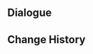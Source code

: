 {{Genius Invokation TCG Stage
|title        = Mualani: Serious
|type         = Serious Showdown
|group        = Invitation Board
|character    = Mualani
|requirement  = 7
|introduction = "It doesn't matter if I lose a round, I believe in my deck &mdash; we'll win in the end!"<br>{{color|bp|Special Rule: "Mualani" starts with the Talent Card "Night Realm's Gift: Crests and Troughs" equipped.}}
|objective_1  = Achieve victory
|reward_1     = Lucky Coin*1000
|lineup       = Mualani;Xiangling;Kaedehara Kazuha
|action       = Night Realm's Gift: Crests and Troughs;Night Realm's Gift: Crests and Troughs;"People of the Springs";"People of the Springs";Demon-Warrior's Feather Mask;Demon-Warrior's Feather Mask;Ultimate Surfing Buddy!;Ultimate Surfing Buddy!;Atea;Atea;Koholasaurus;Koholasaurus;Stadium of the Sacred Flame;Stadium of the Sacred Flame;Saurus Crackers;Saurus Crackers;Abundant Phlogiston;Abundant Phlogiston;Iron Tongue Tian;Iron Tongue Tian;Exile's Circlet;Exile's Circlet;Leave It to Me!;Leave It to Me!;Liu Su;Liu Su;Quick Knit;Quick Knit;The Bestest Travel Companion!;The Bestest Travel Companion!
}}

==Dialogue==
{{Transclude|Genius Invokation TCG/Stage/Mualani|Serious Showdown}}

==Change History==
{{Change History|5.3}}